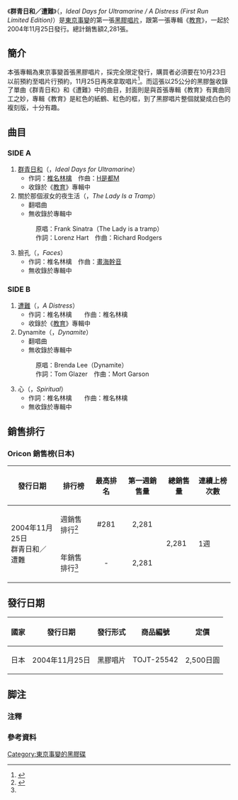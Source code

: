 {{Infobox Single 
| Name           = 群青日和／遭難
| Cover          = Tokyojihen04-01.jpg
| Caption        = 
| Artist         = [[東京事變|東京事變]]
| from Album     = [[群青日和|群青日和]]．[[遭難|遭難]]
| A-side         = 
| B-side         = 
| Released       = {{flagicon|JPN}}2004年11月25日
| Format         = 黑膠唱片
| Recorded       = 
| Genre          = [[J-POP|J-POP]]
| Length         = 19分30秒
| Label          = [[EMI音樂_(日本)|東芝EMI]]／[[維京唱片|Virgin Music]]
| Writer         = 
| Producer       = 
| Certification  = 累積銷售2,281張
| Chart position = 
*單周最高順位：108位([[Oricon|Oricon銷量榜]])
*累積上榜1週(Oricon銷量榜) 
| Last single  = 
| This single  = '''群青日和／遭難''' <br />（2004年）
| Next single  = [[ADULT_VIDEO#ADULT_VIDEO_Original_Sound_Track|Adult Video<br/><small>Original Sound Track</small>]] <br />（2006年）
}}

《'''群青日和／遭難'''》（{{lang|ja|群青日和／遭難}}，''Ideal Days for Ultramarine / A Distress (First Run Limited Edition)''）是[[東京事變|東京事變]]的第一張[[黑膠唱片|黑膠唱片]]，跟第一張專輯《[[教育_(東京事變專輯)|教育]]》，一起於2004年11月25日發行。總計銷售額2,281張。

== 簡介 ==
本張專輯為東京事變首張黑膠唱片，採完全限定發行，購買者必須要在10月23日以前預約至唱片行預約，11月25日再來拿取唱片<ref>{{cite web |url=http://www.vibe-net.com/news/?news=0020545 |title=東京事変　完全生産限定アナログ盤をリリース |author=vibe-net.com |language=ja |deadurl=yes |archiveurl=https://web.archive.org/web/20160304115313/http://www.vibe-net.com/news/?news=0020545 |archivedate=2016-03-04 }}</ref>。而這張以25公分的黑膠盤收錄了單曲《群青日和》和《遭難》中的曲目，封面則是與首張專輯《教育》有異曲同工之妙，專輯《教育》是紅色的紙鶴、紅色的框，到了黑膠唱片整個就變成白色的複刻版，十分有趣。

== 曲目 ==
=== SIDE A ===
#[[群青日和|群青日和]]（{{lang|ja|群青日和}}，''Ideal Days for Ultramarine''）
#*作詞：[[椎名林檎|椎名林檎]]　作曲：[[H是都M|H是都M]] 
#*收錄於《[[教育_(東京事變專輯)|教育]]》專輯中
#關於那個淑女的夜生活（{{lang|ja|その淑女（をんな）ふしだらにつき}}，''The Lady Is a Tramp''）
#*翻唱曲
#*無收錄於專輯中
#:原唱：Frank Sinatra（The Lady is a tramp） 
#:作詞：Lorenz Hart　作曲：Richard Rodgers 
#臉孔（{{lang|ja|顔}}，''Faces''）
#*作詞：椎名林檎　作曲：[[畫海幹音|畫海幹音]]
#*無收錄於專輯中

=== SIDE B ===
#[[遭難|遭難]]（{{lang|ja|遭難}}，''A Distress''）
#*作詞：椎名林檎　　作曲：椎名林檎　
#*收錄於《[[教育_(東京事變專輯)|教育]]》專輯中
#Dynamite（{{lang|ja|ダイナマイト}}，''Dynamite''）
#*翻唱曲
#*無收錄於專輯中
#:原唱：Brenda Lee（Dynamite）
#:作詞：Tom Glazer　作曲：Mort Garson
#心（{{lang|ja|心}}，''Spiritual''）
#*作詞：椎名林檎　　作曲：椎名林檎　
#*無收錄於專輯中

== 銷售排行 ==
=== Oricon 銷售榜(日本) ===
{| class="wikitable" width="650px"
!發行日期
!排行榜
!最高排名
!第一週銷售量
!總銷售量
!連續上榜次數
|-
|rowspan="3"|2004年11月25日<br/>群青日和／遭難
|週銷售排行<ref name="JBBS">{{cite web|url=http://www.oricon.co.jp/rank/|title=Oricon Style|author=Oricon Style|language=ja|accessdate=2010-03-14|archive-date=2019-05-19|archive-url=https://web.archive.org/web/20190519153707/https://www.oricon.co.jp/rank/|dead-url=no}}</ref>
|align="center"|#281
|align="center"|2,281
|rowspan="4"|2,281
|rowspan="4"|1週
|-
|年銷售排行<ref name="JBBS"></ref>
|align="center"|-
|align="center"|2,281
|}

== 發行日期 ==
{|class="wikitable"
! 國家
! 發行日期
! 發行形式
! 商品編號
! 定價
|-
|日本
|2004年11月25日
|rowspan="2"|黑膠唱片
|align="center"|TOJT-25542
|align="center"|2,500日圓
|}

== 脚注 ==
=== 注釋 ===
{{Reflist|group="注"|2}}

=== 參考資料 ===
{{Reflist|2}}

{{東京事變}}
{{DEFAULTSORT:Ideal Days for Ultramarine / A Distress (First Run Limited Edition)}}
[[Category:東京事變的黑膠碟|Category:東京事變的黑膠碟]]